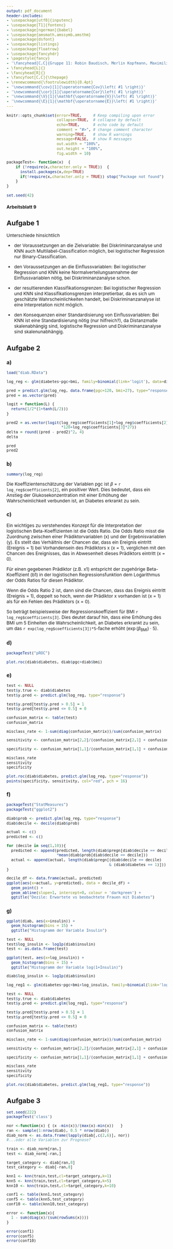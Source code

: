 ```yaml
---
output: pdf_document
header-includes: 
- \usepackage[utf8]{inputenc}
- \usepackage[T1]{fontenc}
- \usepackage[ngerman]{babel}
- \usepackage{amsmath,amssymb,amsthm}
- \usepackage{dsfont}
- \usepackage{listings}
- \usepackage{floatrow}
- \usepackage{fancyhdr}
- \pagestyle{fancy}
- '\fancyhead[C,C]{Gruppe 11: Robin Baudisch, Merlin Kopfmann, Maximilian Neudert}'
- \fancyhead[L]{}
- \fancyhead[R]{}
- \fancyfoot[C,C]{\thepage}
- \renewcommand{\footrulewidth}{0.4pt}
- '\newcommand{\cov}[1]{\operatorname{Cov}\left( #1 \right)}'
- '\newcommand{\cor}[1]{\operatorname{Cor}\left( #1 \right)}'
- '\newcommand{\V}[1]{\mathbf{\operatorname{V}}\left( #1 \right)}'
- '\newcommand{\E}[1]{\mathbf{\operatorname{E}}\left( #1 \right)}'
---
```


<style type="text/css">
body{
  font-size: 12px;
}
h1 {
  font-size: 18px;
}
h1 {
  font-size: 14px;
}
h1 {
  font-size: 12px;
}
</style>

```r
knitr::opts_chunk$set(error=TRUE,     # Keep compiling upon error
                      collapse=TRUE,  # collapse by default
                      echo=TRUE,      # echo code by default
                      comment = "#>", # change comment character
                      warning=TRUE,   # show R warnings
                      message=FALSE,  # show R messages
                      out.width = "100%",
                      out.height = "100%",
                      fig.width = 10)

packageTest<- function(x)  {
    if (!require(x,character.only = TRUE))  {
      install.packages(x,dep=TRUE)
      if(!require(x,character.only = TRUE)) stop("Package not found")
    }
}
```

<!---** Hochschule Darmstadt | Studiengang Data Science | Sommersemester 2019 **--->

```r
set.seed(42)
```

# Arbeitsblatt 9

## Aufgabe 1
Unterschiede hinsichtlich

  * der Voraussetzungen an die Zielvariable:
      Bei Diskriminanzanalyse und KNN auch Multilabel-Classification möglich, bei logistischer Regression nur Binary-Classification.
      
  * den Voraussetzungen an die Einflussvariablen:
      Bei logistischer Regression und KNN keine Normalverteilungsannahme der Einflussvariablen nötig, bei Diskriminanzanalyse schon.
  
  * der resultierenden Klassifikationsgrenzen:
      Bei logistischer Regression und KNN sind Klassifikationsgrenzen interpretierbar, da es sich um geschätzte Wahrscheinlichkeiten handelt, bei        Diskriminanzanalyse ist eine Interpretation nicht möglich.
      
  * den Konsequenzen einer Standardisierung von Einflussvariablen:
      Bei KNN ist eine Standardisierung nötig (nur hilfreich?), da Distanzmaße skalenabhängig sind, logistische Regression und Diskriminanzanalyse sind skalenunabhängig.

## Aufgabe 2

### a)

```r
load("diab.RData")

log_reg <- glm(diabetes~pgc+bmi, family=binomial(link='logit'), data=diab)

pred = predict.glm(log_reg, data.frame(pgc=120, bmi=27), type="response")[1]
pred = as.vector(pred)

logit = function(L) {
  return(1/2*(1+tanh(L/2)))
}

pred2 = as.vector(logit(log_reg$coefficients[1]+log_reg$coefficients[2]
                        *120+log_reg$coefficients[3]*27))
delta = round((pred - pred2)^2, 4)
delta

pred
pred2
```

### b)
```r
summary(log_reg)
```

Die Koeffizientenschätzung der Variablen pgc ist $\beta$ = `r log_reg$coefficients[2]`, ein positiver Wert. Dies bedeutet, dass ein Anstieg der Glukosekonzentration mit einer Erhöhung der Wahrscheinlichkeit verbunden ist, an Diabetes erkrankt zu sein.

### c)
Ein wichtiges zu verstehendes Konzept für die Interpretation der logistischen Beta-Koeffizienten ist die Odds Ratio. Die Odds Ratio misst die Zuordnung zwischen einer Prädiktorvariablen (x) und der Ergebnisvariablen (y). Es stellt das Verhältnis der Chancen dar, dass ein Ereignis eintritt (Ereignis = 1) bei Vorhandensein des Prädiktors x (x = 1), verglichen mit den Chancen des Ereignisses, das in Abwesenheit dieses Prädiktors eintritt (x = 0).

Für einen gegebenen Prädiktor (z.B. x1) entspricht der zugehörige Beta-Koeffizient (b1) in der logistischen Regressionsfunktion dem Logarithmus der Odds Ratios für diesen Prädiktor.

Wenn die Odds Ratio 2 ist, dann sind die Chancen, dass das Ereignis eintritt (Ereignis = 1), doppelt so hoch, wenn der Prädiktor x vorhanden ist (x = 1) als für ein Fehlen des Prädiktors (x = 0).

So beträgt beispielsweise der Regressionskoeffizient für BMI `r log_reg$coefficients[3]`. Dies deutet darauf hin, dass eine Erhöhung des BMI um 5 Einheiten die Wahrscheinlichkeit, an Diabetes erkrankt zu sein, um das `r exp(log_reg$coefficients[3])*5`-fache erhöht $\left(\exp(\beta_{\operatorname{BMI}})\cdot5\right)$.


### d)
```r
packageTest("pROC")

plot.roc(diab$diabetes, diab$pgc+diab$bmi)
```

### e)

```r
test <- NULL
test$y.true <- diab$diabetes
test$y.pred <- predict.glm(log_reg, type="response")

test$y.pred[test$y.pred > 0.5] = 1
test$y.pred[test$y.pred <= 0.5] = 0

confusion_matrix <- table(test)
confusion_matrix

misclass_rate <- 1-sum(diag(confusion_matrix))/sum(confusion_matrix)

sensitivity <- confusion_matrix[2,2]/(confusion_matrix[2,1] + confusion_matrix[2,2])

specificity <- confusion_matrix[1,1]/(confusion_matrix[1,1] + confusion_matrix[1,2])

misclass_rate
sensitivity
specificity

plot.roc(diab$diabetes, predict.glm(log_reg, type="response"))
points(specificity, sensitivity, col="red", pch = 16)
```

### f)
```r
packageTest("StatMeasures")
packageTest("ggplot2")

diab$prob <- predict.glm(log_reg, type="response")
diab$decile <- decile(diab$prob)

actual <- c()
predicted <- c()

for (decile in seq(1,10)){
  predicted <- append(predicted, length(diab$pregn[diab$decile == decile])
                      *mean(diab$prob[diab$decile == decile]))
  actual <- append(actual, length(diab$pregn[(diab$decile == decile) 
                                             & (diab$diabetes == 1)]))
}

decile_df <- data.frame(actual, predicted)
ggplot(aes(x=actual, y=predicted), data = decile_df) +
  geom_point() +
  geom_abline(slope=1, intercept=0, colour = 'darkgreen') +
  ggtitle("Dezile: Erwartete vs beobachtete Frauen mit Diabetes")
```

### g)
```r
ggplot(diab, aes(x=insulin)) + 
  geom_histogram(bins = 15) +
  ggtitle("Histogramm der Variable Insulin")

test <- NULL
test$log_insulin <- log1p(diab$insulin)
test <- as.data.frame(test)

ggplot(test, aes(x=log_insulin)) + 
  geom_histogram(bins = 15) +
  ggtitle("Histogramm der Variable log(1+Insulin)")

diab$log_insulin <- log1p(diab$insulin)

log_reg1 <- glm(diabetes~pgc+bmi+log_insulin, family=binomial(link='logit'), data=diab)

test <- NULL
test$y.true <- diab$diabetes
test$y.pred <- predict.glm(log_reg1, type="response")

test$y.pred[test$y.pred > 0.5] = 1
test$y.pred[test$y.pred <= 0.5] = 0

confusion_matrix <- table(test)
confusion_matrix

misclass_rate <- 1-sum(diag(confusion_matrix))/sum(confusion_matrix)

sensitivity <- confusion_matrix[2,2]/(confusion_matrix[2,1] + confusion_matrix[2,2])

specificity <- confusion_matrix[1,1]/(confusion_matrix[1,1] + confusion_matrix[1,2])

misclass_rate
sensitivity
specificity

plot.roc(diab$diabetes, predict.glm(log_reg1, type="response"))
```


## Aufgabe 3

```r
set.seed(222)
packageTest('class')

nor <-function(x) { (x -min(x))/(max(x)-min(x))   }
ran <- sample(1:nrow(diab), 0.5 * nrow(diab))
diab_norm <- as.data.frame(lapply(diab[,c(2,6)], nor))
#...oder alle Variablen zur Prognose?

train <- diab_norm[ran,]
test <- diab_norm[-ran,]

target_category <- diab[ran,8]
test_category <- diab[-ran,8]

knn1 <- knn(train,test,cl=target_category,k=1)
knn5 <- knn(train,test,cl=target_category,k=5)
knn10 <- knn(train,test,cl=target_category,k=10)

conf1 <- table(knn1,test_category)
conf5 <- table(knn5,test_category)
conf10 <- table(knn10,test_category)

error <- function(x){
  1 - sum(diag(x)/(sum(rowSums(x))))
}

error(conf1)
error(conf5)
error(conf10)
```